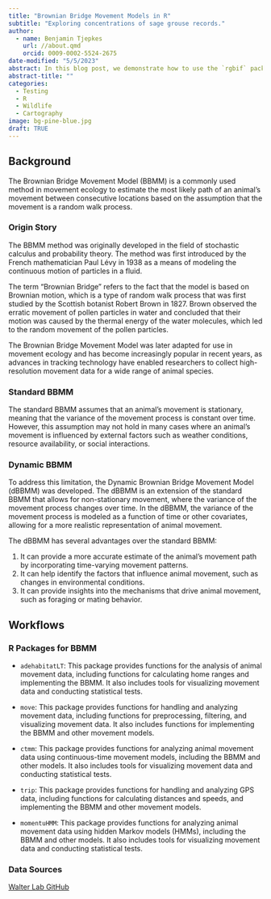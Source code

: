 ```yaml
---
title: "Brownian Bridge Movement Models in R"
subtitle: "Exploring concentrations of sage grouse records."
author:
  - name: Benjamin Tjepkes  
    url: //about.qmd
    orcid: 0009-0002-5524-2675
date-modified: "5/5/2023"
abstract: In this blog post, we demonstrate how to use the `rgbif` package in R to access sage grouse occurrence data from the Global Biodiversity Information Facility (GBIF) and create an interactive heatmap of the species' distribution using Leaflet.
abstract-title: ""
categories:
  - Testing
  - R
  - Wildlife
  - Cartography
image: bg-pine-blue.jpg
draft: TRUE
---
```


## Background

The Brownian Bridge Movement Model (BBMM) is a commonly used method in movement ecology to estimate the most likely path of an animal's movement between consecutive locations based on the assumption that the movement is a random walk process.

### Origin Story

The BBMM method was originally developed in the field of stochastic calculus and probability theory. The method was first introduced by the French mathematician Paul Lévy in 1938 as a means of modeling the continuous motion of particles in a fluid.

The term "Brownian Bridge" refers to the fact that the model is based on Brownian motion, which is a type of random walk process that was first studied by the Scottish botanist Robert Brown in 1827. Brown observed the erratic movement of pollen particles in water and concluded that their motion was caused by the thermal energy of the water molecules, which led to the random movement of the pollen particles.

The Brownian Bridge Movement Model was later adapted for use in movement ecology and has become increasingly popular in recent years, as advances in tracking technology have enabled researchers to collect high-resolution movement data for a wide range of animal species.

### Standard BBMM

The standard BBMM assumes that an animal's movement is stationary, meaning that the variance of the movement process is constant over time. However, this assumption may not hold in many cases where an animal's movement is influenced by external factors such as weather conditions, resource availability, or social interactions.

### Dynamic BBMM

To address this limitation, the Dynamic Brownian Bridge Movement Model (dBBMM) was developed. The dBBMM is an extension of the standard BBMM that allows for non-stationary movement, where the variance of the movement process changes over time. In the dBBMM, the variance of the movement process is modeled as a function of time or other covariates, allowing for a more realistic representation of animal movement.

The dBBMM has several advantages over the standard BBMM:

  1. It can provide a more accurate estimate of the animal's movement path by incorporating time-varying movement patterns.
  2. It can help identify the factors that influence animal movement, such as changes in environmental conditions.
  3. It can provide insights into the mechanisms that drive animal movement, such as foraging or mating behavior.


## Workflows

### R Packages for BBMM

- `adehabitatLT`: This package provides functions for the analysis of animal movement data, including functions for calculating home ranges and implementing the BBMM. It also includes tools for visualizing movement data and conducting statistical tests.

- `move`: This package provides functions for handling and analyzing movement data, including functions for preprocessing, filtering, and visualizing movement data. It also includes functions for implementing the BBMM and other movement models.

- `ctmm`: This package provides functions for analyzing animal movement data using continuous-time movement models, including the BBMM and other models. It also includes tools for visualizing movement data and conducting statistical tests.

- `trip`: This package provides functions for handling and analyzing GPS data, including functions for calculating distances and speeds, and implementing the BBMM and other movement models.

- `momentuHMM`: This package provides functions for analyzing animal movement data using hidden Markov models (HMMs), including the BBMM and other models. It also includes tools for visualizing movement data and conducting statistical tests.

### Data Sources

[Walter Lab GitHub](https://github.com/walterASEL/Walter-Datasets)
